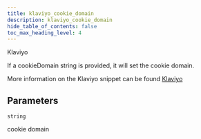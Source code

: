 ```yaml
---
title: klaviyo_cookie_domain
description: klaviyo_cookie_domain
hide_table_of_contents: false
toc_max_heading_level: 4
---
```


<FlexLayout>
  <NpmLink name="klaviyo" noMarginBottom />
  <Platform>Klaviyo</Platform>
</FlexLayout>

If a cookieDomain string is provided, it will set the cookie domain.

More information on the Klaviyo snippet can be found [Klaviyo](https://developers.klaviyo.com/en/docs/introduction_to_the_klaviyo_object#supported-methods)

## Parameters

<Property /> `string`

cookie domain
